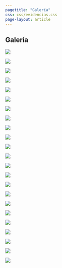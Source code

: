 ---
pagetitle: "Galería"
css: css/evidencias.css
page-layout: article
---



:::{.column-page}
# Galería
:::{.grid}


:::{.g-col-4}
![](imgs/galeria/image00-r.jpeg){.gallery-image}
:::


:::{.g-col-4}
![](imgs/galeria/image01.jpeg){.gallery-image}
:::


:::{.g-col-4}
![](imgs/galeria/image02.jpeg){.gallery-image}
:::




<!-- pokemons -->
:::{.g-col-6}
![](imgs/galeria/po0.png){.gallery-image}
:::
:::{.g-col-6}
![](imgs/galeria/po1.png){.gallery-image}
:::

<!-- pokemons -->

:::{.g-col-4}
![](imgs/galeria/image04.jpeg){.gallery-image}
:::

:::{.g-col-4}
![](imgs/galeria/image05.jpeg){.gallery-image}
:::

:::{.g-col-4}
![](imgs/galeria/image18.jpeg){.gallery-image}
:::


:::{.g-col-4}
![](imgs/galeria/image06.jpeg){.gallery-image}
:::

:::{.g-col-4}
![](imgs/galeria/image07.jpeg){.gallery-image}
:::

:::{.g-col-4}
![](imgs/galeria/image08.jpeg){.gallery-image}
:::

:::{.g-col-4}
![](imgs/galeria/image09.jpeg){.gallery-image}
:::

:::{.g-col-4}
![](imgs/galeria/image10.jpeg){.gallery-image}
:::

:::{.g-col-4}
![](imgs/galeria/image11.jpeg){.gallery-image}
:::

:::{.g-col-4}
![](imgs/galeria/image12.jpeg){.gallery-image}
:::

:::{.g-col-4}
![](imgs/galeria/image20.jpeg){.gallery-image}
:::

:::{.g-col-4}
![](imgs/galeria/image19.jpeg){.gallery-image}
:::


:::{.g-col-4}
![](imgs/galeria/image14.jpeg){.gallery-image}
:::


:::{.g-col-4}
![](imgs/galeria/image15.jpeg){.gallery-image}
:::

:::{.g-col-4}
![](imgs/galeria/image16.jpeg){.gallery-image}
:::

:::{.g-col-4}
![](imgs/galeria/image17.jpeg){.gallery-image}
:::



:::{.g-col-4}
![](imgs/galeria/image13.jpeg){.gallery-image}
:::

:::{.g-col-4}
![](imgs/galeria/image21.jpeg){.gallery-image}
:::


:::
:::